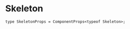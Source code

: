 # Skeleton


```tsx
type SkeletonProps = ComponentProps<typeof Skeleton>;
```

<div className="pb-24">
  <DocsComponentLayout
    propInfo={[
      {
        name: "className",
        type: "string",
        defaultValue: "undefined",
        description: "The CSS class name for styling the button.",
      },
    ]}
  >
    <div className="flex items-center space-x-4">
      <Skeleton className="h-12 w-12 rounded-full" />
      <div className="space-y-2">
        <Skeleton className="h-4 w-[250px]" />
        <Skeleton className="h-4 w-[200px]" />
      </div>
    </div>
  </DocsComponentLayout>
</div>
